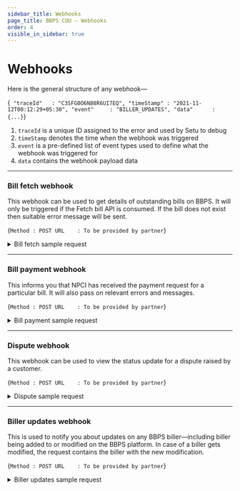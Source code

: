 ```yaml
---
sidebar_title: Webhooks
page_title: BBPS COU — Webhooks
order: 4
visible_in_sidebar: true
---
```


# Webhooks

Here is the general structure of any webhook—

<CodeBlockWithCopy language="json">{`
    "traceId"   : "C3SFG0O6N88R6UI7EQ",
    "timeStamp" : "2021-11-12T00:12:29+05:30",
    "event"     : "BILLER_UPDATES",
    "data"      : {...}`}</CodeBlockWithCopy>

1. `traceId` is a unique ID assigned to the error and used by Setu to debug
2. `timeStamp` denotes the time when the webhook was triggered
3. `event` is a pre-defined list of event types used to define what the webhook was triggered for
4. `data` contains the webhook payload data

<hr class="primary" />

### Bill fetch webhook

This webhook can be used to get details of outstanding bills on BBPS. It will only be triggered if the Fetch bill API is
consumed. If the bill does not exist then suitable error
message will be sent.

<CodeBlockWithCopy language="json">{`Method : POST
URL    : To be provided by partner`}</CodeBlockWithCopy>

<Card padding="nano" shape="rounded">
    <details>
        <summary>
            <Text weight="600" marginBottom="none">
                Bill fetch sample request
            </Text>
        </summary>
        <CodeBlockWithCopy language="json">
            {`{
    "event": "BILL_FETCH",
    "timeStamp": "2023-08-27T17:09:24.566+05:30",
    "data": {
        "bill": {
            "amount": 60500,
            "billDate": "2023-06-02",
            "billNumber": "3749280326878517751",
            "billPeriod": "Monthly",
            "customerName": "Elijah White",
            "dueDate": "2023-06-02"
        },
        "billerRefId": "9540207519",
        "exactness": "Exact",
        "refId": "CJLJBQK91PA0FD9MPMK0W75BD9M32391709",
        "status": "Success"
    }
}
`}
        </CodeBlockWithCopy>
    </details>
</Card>

<hr class="primary" />

### Bill payment webhook

This informs you that NPCI has received the payment request for a particular bill. It will also pass on
relevant errors and messages.

<CodeBlockWithCopy language="json">{`Method : POST
URL    : To be provided by partner`}</CodeBlockWithCopy>

<Card padding="nano" shape="rounded">
    <details>
        <summary>
            <Text weight="600" marginBottom="none">
                Bill payment sample request
            </Text>
        </summary>
        <CodeBlockWithCopy language="json">
            {`{
    "event": "BILL_PAY",
    "data": {
        "refId": "HENSVVR4QOS7X1UGPY7JGUV444P10102202",
        "status": "PROCESSING/SUCCESS/FAILURE",
        "billerRefId": "ABC1235",
        "transactionId": "AX01122999900001",
        "failureReason": {
            "code": "BRR005",
            "message": "Biller not accepting payments at the moment"
        },
        "paymentDetails": {
            "mode": "Internet Banking/Debit Card/Credit Card/IMPS/Cash/UPI/Wallet/NEFT/Prepaid Card/AEPS/Account Transfer/Bharat QR/USSD",
            "paymentRefId": "N2001121212344",
            "amount": 10000,
            "timestamp": "2020-12-12T13:12:00+05:30"
        },
        "billerId": "VODA00000MUM03"
    },
    "success": true,
    "traceId": "C3SFG0O6N88R6UI7EQ",
    "error": null
}`}
        </CodeBlockWithCopy>
    </details>
</Card>

<hr class="primary" />

### Dispute webhook

This webhook can be used to view the status update for a dispute raised by a customer.

<CodeBlockWithCopy language="json">{`Method : POST
URL    : To be provided by partner`}</CodeBlockWithCopy>

<Card padding="nano" shape="rounded">
    <details>
        <summary>
            <Text weight="600" marginBottom="none">
                Dispute sample request
            </Text>
        </summary>
        <CodeBlockWithCopy language="json">
            {`{
    "event": "BILL_DISPUTE",
    "data": {
        "refId": "JPMRPBOGGDTP1EFRZVXVESQVQIS10461642",
        "disputeId": "OP0121046567755",
        "status": "INITIALIZED/ASSIGNED/RE_ASSIGNED/ASSIGNED_TO_BOU/ASSIGNED_TO_COU/ASSIGNED_TO_OU/ESCALATED/RESOLVED/UNRESOLVED",
        "assignedTo": "AX39",
        "remarks": "Resolved in favour of customer"
    },
    "success": true,
    "error": null
}
`}
        </CodeBlockWithCopy>
    </details>
</Card>

<hr class="primary" />

### Biller updates webhook

This is used to notify you about updates on any BBPS biller—including biller being
added to or modified on the BBPS platform. In case of a biller gets modified, the
request contains the biller with the new modification.

<CodeBlockWithCopy language="json">{`Method : POST
URL    : To be provided by partner`}</CodeBlockWithCopy>

<Card padding="nano" shape="rounded">
    <details>
        <summary>
            <Text weight="600" marginBottom="none">
                Biller updates sample request
            </Text>
        </summary>
        <CodeBlockWithCopy language="json">
            {`{
    "event": "BILLER_UPDATES",
    "traceId": "C6I7O22PC5TNLVD7QSKG",
    "timeStamp": "2021-11-29T12:36:48.910+05:30",
    "data": [
        {
            "ID": 699158487875191900,
            "Status": "ACTIVE",
            "BillerAcceptsAdhoc": "F",
            "BillerAdditionalInfo": [
                {
                    "DataType": "ALPHANUMERIC",
                    "Optional": true,
                    "ParamName": "URL"
                },
                {
                    "DataType": "ALPHANUMERIC",
                    "Optional": true,
                    "ParamName": "Early Payment Date"
                }
            ],
            "BillerAdditionalInfoPayment": null,
            "BillerAliasName": "TATA PWR - MUM",
            "BillerCategoryName": "DTH",
            "BillerCoverage": "IND",
            "BillerCustomerParams": [
                {
                    "dataType": "NUMERIC",
                    "maxLength": 12,
                    "minLength": 12,
                    "paramName": "Consumer Number"
                }
            ],
            "BillerDescription": "",
            "BillerEffctvFrom": "2017-10-31",
            "BillerEffctvTo": "2025-12-31",
            "BillerID": "ZEE500000NAT01",
            "BillerMode": "ONLINE",
            "BillerName": "ZEE TV",
            "BillerOwnerShp": "Private",
            "BillerPaymentChannels": [
                {
                    "minLimit": 100,
                    "maxLimit": 500000000,
                    "paymentChannel": "INT"
                },
                {
                    "minLimit": 100,
                    "maxLimit": 500000000,
                    "paymentChannel": "INTB"
                },
                {
                    "minLimit": 100,
                    "maxLimit": 500000000,
                    "paymentChannel": "MOB"
                },
                {
                    "minLimit": 100,
                    "maxLimit": 500000000,
                    "paymentChannel": "MOBB"
                },
                {
                    "minLimit": 100,
                    "maxLimit": 500000000,
                    "paymentChannel": "POS"
                },
                {
                    "minLimit": 100,
                    "maxLimit": 500000000,
                    "paymentChannel": "MPOS"
                },
                {
                    "minLimit": 100,
                    "maxLimit": 500000000,
                    "paymentChannel": "ATM"
                },
                {
                    "minLimit": 100,
                    "maxLimit": 500000000,
                    "paymentChannel": "BNKBRNCH"
                },
                {
                    "minLimit": 100,
                    "maxLimit": 500000000,
                    "paymentChannel": "KIOSK"
                },
                {
                    "minLimit": 100,
                    "maxLimit": 500000000,
                    "paymentChannel": "AGT"
                },
                {
                    "minLimit": 100,
                    "maxLimit": 500000000,
                    "paymentChannel": "BSC"
                }
            ],
            "BillerPaymentModes": [
                {
                    "minLimit": 1,
                    "paymentMode": "Internet Banking"
                },
                {
                    "minLimit": 1,
                    "paymentMode": "Debit Card"
                },
                {
                    "minLimit": 1,
                    "paymentMode": "Credit Card"
                },
                {
                    "minLimit": 1,
                    "paymentMode": "Prepaid Card"
                },
                {
                    "minLimit": 1,
                    "paymentMode": "IMPS"
                },
                {
                    "minLimit": 1,
                    "paymentMode": "Cash"
                },
                {
                    "minLimit": 1,
                    "paymentMode": "UPI"
                },
                {
                    "minLimit": 1,
                    "paymentMode": "Wallet"
                },
                {
                    "minLimit": 1,
                    "paymentMode": "NEFT"
                },
                {
                    "minLimit": 1,
                    "paymentMode": "AEPS"
                },
                {
                    "minLimit": 1,
                    "paymentMode": "Account Transfer"
                }
            ],
            "BillerResponseParams": {
                "amountOptions": [
                    {
                        "amountBreakupSet": ["BASE_BILL_AMOUNT"]
                    },
                    {
                        "amountBreakupSet": ["Early Payment Amount"]
                    }
                ]
            },
            "BillerTempDeactivationEnd": "",
            "BillerTempDeactivationStart": "",
            "BillerTimeOut": "",
            "CustomerParamGroups": {
                "groups": null
            },
            "FetchRequirement": "MANDATORY",
            "InterchangeFee": null,
            "ParentBiller": "",
            "PaymentAmountExactness": "EXACT",
            "PlanAdditionalInfo": null,
            "PlanMdmRequirement": "",
            "SupportBillValidation": "",
            "SupportDeemed": "",
            "SupportPendingStatus": "",
            "NameVector": "'mum':3 'pwr':2 'tata':1 'tv':5 'zee':4"
        }
    ]
}`}
        </CodeBlockWithCopy>
    </details>
</Card>

<WasPageHelpful />
